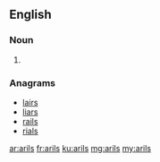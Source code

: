 ==English==

===Noun===
{{head|en|plural}}

# {{plural of|aril|lang=en|nocat=1}}

===Anagrams===
* [[lairs#English|lairs]]
* [[liars#English|liars]]
* [[rails#English|rails]]
* [[rials#English|rials]]

[[ar:arils]]
[[fr:arils]]
[[ku:arils]]
[[mg:arils]]
[[my:arils]]